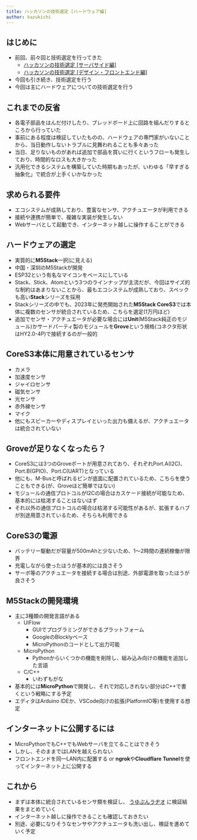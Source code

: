 ```yaml
---
title: ハッカソンの技術選定 [ハードウェア編]
author: kazukichi
---
```


<Author frontmatter={frontmatter} />

## はじめに

- 前回、前々回と技術選定を行ってきた
    - [ハッカソンの技術選定 [サーバサイド編]](https://uyupun.github.io/takada-semi/presentations/2025/09-11/kazukichi/)
    - [ハッカソンの技術選定 [デザイン・フロントエンド編]](https://uyupun.github.io/takada-semi/presentations/2025/09-16/takashi/)
- 今回も引き続き、技術選定を行う
- 今回は主にハードウェアについての技術選定を行う

## これまでの反省

- 各電子部品をはんだ付けしたり、ブレッドボード上に回路を組んだりするところから行っていた
- 事前にある程度は検証していたものの、ハードウェアの専門家がいないことから、当日動作しないトラブルに見舞われることも多々あった
- 当日、足りないものがあれば追加で部品を買いに行くというフローも発生しており、時間的なロスも大きかった
- 汎用化できるシステムを構築していた時期もあったが、いわゆる「早すぎる抽象化」で統合が上手くいかなかった

## 求められる要件

- エコシステムが成熟しており、豊富なセンサ、アクチュエータが利用できる
- 接続や連携が簡単で、複雑な実装が発生しない
- Webサーバとして起動でき、インターネット越しに操作することができる

## ハードウェアの選定

- 実質的に**M5Stack**一択(に見える)
- 中国・深圳のM5Stackが開発
- ESP32という有名なマイコンをベースにしている
- Stack、Stick、Atomという3つのラインナップが主流だが、今回はサイズ的な制約はあまりないことから、最もエコシステムが成熟しており、スペックも高い**Stack**シリーズを採用
- Stackシリーズの中でも、2023年に発売開始された**M5Stack CoreS3**では本体に複数のセンサが統合されているため、こちらを選定(1万円ほど)
- 追加でセンサ・アクチュエータが必要な場合には**Unit**(M5Stack純正のモジュール)かサードパーティ製のモジュールを**Grove**という規格(コネクタ形状はHY2.0-4P)で接続するのが一般的

## CoreS3本体に用意されているセンサ

- カメラ
- 加速度センサ
- ジャイロセンサ
- 磁気センサ
- 光センサ
- 赤外線センサ
- マイク
- 他にもスピーカーやディスプレイといった出力も備えるが、アクチュエータは統合されていない

## Groveが足りなくなったら？

- CoreS3には3つのGroveポートが用意されており、それぞれPort.A(I2C)、Port.B(GPIO)、Port.C(UART)となっている
- 他にも、M-Busと呼ばれるピンが底面に配置されているため、こちらを使うこともできる(が、Groveほど簡単ではない)
- モジュールの通信プロトコルがI2Cの場合はカスケード接続が可能なため、基本的には枯渇することはないはず
- それ以外の通信プロトコルの場合は枯渇する可能性があるが、拡張するハブが別途用意されているため、そちらも利用できる

## CoreS3の電源

- バッテリー駆動だが容量が500mAhと少ないため、1〜2時間の連続稼働が限界
- 充電しながら使ったほうが基本的には良さそう
- サーボ等のアクチュエータを接続する場合は別途、外部電源を取ったほうが良さそう

## M5Stackの開発環境

- 主に3種類の開発言語がある
    - UIFlow
        - GUIでプログラミングができるプラットフォーム
        - GoogleのBlocklyベース
        - MicroPythonのコードとして出力可能
    - MicroPython
        - Pythonからいくつかの機能を削除し、組み込み向けの機能を追加した言語
    - C/C++
        - いわずもがな
- 基本的には**MicroPython**で開発し、それで対応しきれない部分はC++で書くという戦略にする予定
- エディタはArduino IDEか、VSCode向けの拡張(PlatformIO等)を使用する想定

## インターネットに公開するには

- MicroPythonでもC++でもWebサーバを立てることはできそう
- しかし、そのままではLANを越えられない
- フロントエンドを同一LAN内に配置する or **ngrok**や**Cloudflare Tunnel**を使ってインターネット上に公開する

## これから

- まずは本体に統合されているセンサ類を検証し、 [うゆぷんラヂオ](https://www.youtube.com/@%E3%81%86%E3%82%86%E3%81%B7%E3%82%93%E3%83%A9%E3%83%82%E3%82%AA) に検証結果をまとめていく
- インターネット越しに操作できることも確認しておきたい
- 別途、必要になりそうなセンサやアクチュエータも洗い出し、検証を進めていく予定
